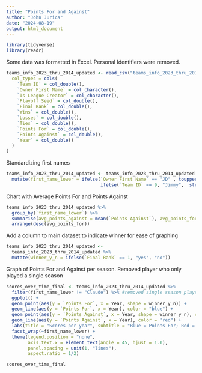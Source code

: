 ```yaml
---
title: "Points For and Against"
author: "John Jurica"
date: "2024-08-19"
output: html_document
---
```



```r

library(tidyverse)
library(readr)

```
Some data was formatted in Excel. Personal Identifiers were removed.


```r


teams_info_2023_thru_2014_updated <- read_csv("teams_info_2023_thru_2014_updated_csv.csv", 
  col_types = cols(
    `Team ID` = col_double(),               
    `Owner First Name` = col_character(),   
    `Is League Creator` = col_character(),  
    `Playoff Seed` = col_double(),          
    `Final Rank` = col_double(),            
    `Wins` = col_double(),                  
    `Losses` = col_double(),                
    `Ties` = col_double(),                  
    `Points For` = col_double(),            
    `Points Against` = col_double(),        
    `Year` = col_double()                   
  )
)

```

Standardizing first names

```r
teams_info_2023_thru_2014_updated <- teams_info_2023_thru_2014_updated %>%
  mutate(first_name_lower = ifelse(`Owner First Name` == "JD" , toupper(`Owner First Name`),
                                   ifelse(`Team ID` == 9, "Jimmy",  str_to_title(`Owner First Name`))))


```


Chart with Average Points For and Points Against

```r
teams_info_2023_thru_2014_updated %>%
  group_by(`first_name_lower`) %>%
  summarise(avg_points_against = mean(`Points Against`), avg_points_for = mean(`Points For`)) %>%
  arrange(desc(avg_points_for))
```

Add a column to main dataset to indicate winner for ease of graphing

```r

teams_info_2023_thru_2014_updated <- 
  teams_info_2023_thru_2014_updated %>%
  mutate(winner_y_n = ifelse(`Final Rank` == 1, "yes", "no"))


```

Graph of Points For and Against per season. Removed player who only played a single season

```r

scores_over_time_final <- teams_info_2023_thru_2014_updated %>%
  filter(first_name_lower != "Claude") %>% #removed single season player
  ggplot() +
  geom_point(aes(y = `Points For`, x = Year, shape = winner_y_n)) +
  geom_line(aes(y = `Points For`, x = Year), color = "blue") +
  geom_point(aes(y = `Points Against`, x = Year, shape = winner_y_n), color = "red") +
  geom_line(aes(y = `Points Against`, x = Year), color = "red") +
  labs(title = "Scores per year", subtitle = "Blue = Points For; Red = Points Against; Triangle = Winner", y = "Points") +
  facet_wrap(~first_name_lower) +
  theme(legend.position = "none",
        axis.text.x = element_text(angle = 45, hjust = 1.0),
        panel.spacing = unit(1, "lines"),
        aspect.ratio = 1/2)

scores_over_time_final 
```
